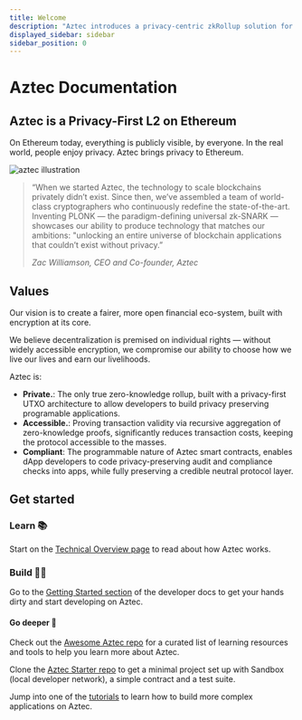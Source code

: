 ```yaml
---
title: Welcome
description: "Aztec introduces a privacy-centric zkRollup solution for Ethereum, enhancing confidentiality and scalability within the Ethereum ecosystem."
displayed_sidebar: sidebar
sidebar_position: 0
---
```


# Aztec Documentation

## Aztec is a Privacy-First L2 on Ethereum

On Ethereum today, everything is publicly visible, by everyone. In the real world, people enjoy privacy. Aztec brings privacy to Ethereum.

![aztec illustration](@site/static/img/aztec_illustration.png)

<blockquote style={{textAlign: "right"}}>
“When we started Aztec, the technology to scale blockchains privately didn’t exist. Since then, we’ve assembled a team of world-class cryptographers who continuously redefine the state-of-the-art. Inventing PLONK — the paradigm-defining universal zk-SNARK — showcases our ability to produce technology that matches our ambitions: "unlocking an entire universe of blockchain applications that couldn’t exist without privacy.”

_Zac Williamson, CEO and Co-founder, Aztec_

</blockquote>

## Values

Our vision is to create a fairer, more open financial eco-system, built with encryption at its core.

We believe decentralization is premised on individual rights — without widely accessible encryption, we compromise our ability to choose how we live our lives and earn our livelihoods.

Aztec is:

- **Private.**: The only true zero-knowledge rollup, built with a privacy-first UTXO architecture to allow developers to build privacy preserving programable applications.
- **Accessible.**: Proving transaction validity via recursive aggregation of zero-knowledge proofs, significantly reduces transaction costs, keeping the protocol accessible to the masses.
- **Compliant**: The programmable nature of Aztec smart contracts, enables dApp developers to code privacy-preserving audit and compliance checks into apps, while fully preserving a credible neutral protocol layer.

## Get started

### Learn 📚

Start on the [Technical Overview page](aztec/overview.md) to read about how Aztec works.

### Build 🧑‍💻

Go to the [Getting Started section](guides/developer_guides/getting_started/quickstart.md) of the developer docs to get your hands dirty and start developing on Aztec.

#### Go deeper 🔬

Check out the [Awesome Aztec repo](https://github.com/AztecProtocol/awesome-aztec) for a curated list of learning resources and tools to help you learn more about Aztec.

Clone the [Aztec Starter repo](https://github.com/AztecProtocol/aztec-starter) to get a minimal project set up with Sandbox (local developer network), a simple contract and a test suite.

Jump into one of the [tutorials](tutorials/index.md) to learn how to build more complex applications on Aztec.
